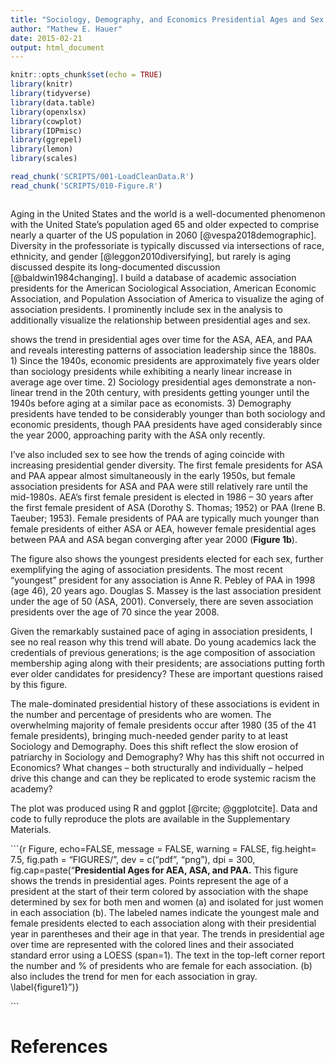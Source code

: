 ```yaml
---
title: "Sociology, Demography, and Economics Presidential Ages and Sex over time"
author: "Mathew E. Hauer"
date: 2015-02-21
output: html_document
---
```

```r
knitr::opts_chunk$set(echo = TRUE)
library(knitr) 
library(tidyverse)
library(data.table) 
library(openxlsx)
library(cowplot)
library(IDPmisc)
library(ggrepel)
library(lemon)
library(scales) 

read_chunk('SCRIPTS/001-LoadCleanData.R')
read_chunk('SCRIPTS/010-Figure.R')
```

```r
```

Aging in the United States and the world is a well-documented phenomenon with the United State's population aged 65 and older expected to comprise nearly a quarter of the US population in 2060 [@vespa2018demographic]. Diversity in the professoriate is typically discussed via intersections of race, ethnicity, and gender [@leggon2010diversifying], but rarely is aging discussed despite its long-documented discussion  [@baldwin1984changing]. I build a database of academic association presidents for the American Sociological Association, American Economic Association, and Population Association of America to visualize the aging of association presidents. I prominently include sex in the analysis to additionally visualize the relationship between presidential ages and sex.

\autoref{figure1} shows the trend in presidential ages over time for the ASA, AEA, and PAA and reveals interesting patterns of association leadership since the 1880s. 1) Since the 1940s, economic presidents are approximately five years older than sociology presidents while exhibiting a nearly linear increase in average age over time. 2) Sociology presidential ages demonstrate a non-linear trend in the 20th century, with presidents getting younger until the 1940s before aging at a similar pace as economists. 3) Demography presidents have tended to be considerably younger than both sociology and economic presidents, though PAA presidents have aged considerably since the year 2000, approaching parity with the ASA only recently.

I've also included sex to see how the trends of aging coincide with increasing presidential gender diversity. The first female presidents for ASA and PAA appear almost simultaneously in the early 1950s, but female association presidents for ASA and PAA were still relatively rare until the mid-1980s. AEA's first female president is elected in 1986 -- 30 years after the first female president of ASA (Dorothy S. Thomas; 1952) or PAA (Irene B. Taeuber; 1953). Female presidents of PAA are typically much younger than female presidents of either ASA or AEA, however female presidential ages between PAA and ASA began converging after year 2000 (**Figure 1b**).

The figure also shows the youngest presidents elected for each sex, further exemplifying the aging of association presidents. The most recent "youngest" president for any association is Anne R. Pebley of PAA in 1998 (age 46), 20 years ago. Douglas S. Massey is the last association president under the age of 50 (ASA, 2001). Conversely, there are seven association presidents over the age of 70 since the year 2008.

Given the remarkably sustained pace of aging in association presidents, I see no real reason why this trend will abate. Do young academics lack the credentials of previous generations; is the age composition of association membership aging along with their presidents; are associations putting forth ever older candidates for presidency? These are important questions raised by this figure.

The male-dominated presidential history of these associations is evident in the number and percentage of presidents who are women. The overwhelming majority of female presidents occur after 1980 (35 of the 41 female presidents), bringing much-needed gender parity to at least Sociology and Demography. Does this shift reflect the slow erosion of patriarchy in Sociology and Demography? Why has this shift not occurred in Economics? What changes -- both structurally and individually -- helped drive this change and can they be replicated to erode systemic racism the academy?

The plot was produced using R and ggplot [@rcite; @ggplotcite]. Data and code to fully reproduce the plots are available in the Supplementary Materials.

```{r Figure, echo=FALSE, message = FALSE, warning = FALSE, fig.height= 7.5, fig.path = "FIGURES/", dev = c("pdf", "png"), dpi =  300, fig.cap=paste("**Presidential Ages for AEA, ASA, and PAA.** This figure shows the trends in presidential ages. Points represent the age of a president at the start of their term colored by association with the shape determined by sex for both men and women (a) and isolated for just women in each association (b). The labeled names indicate the  youngest male and female presidents elected to each association along with their presidential year in parentheses and their age in that year. The trends in presidential age over time are represented with the colored lines and their associated standard error using a LOESS (span=1). The text in the top-left corner report the number and % of presidents who are female for each association. (b) also includes the trend for men for each association in gray. \\label{figure1}")}

```

# References

